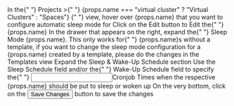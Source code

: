 
<Flow id="sleep-automatic-constraint-schedule-ui">
  <Step>
    In the{" "}
    <NavStep>
      Projects >{" "}
      {props.name === "virtual cluster" ? "Virtual Clusters" : "Spaces"}
    </NavStep>{" "}
    view, hover over {props.name} that you want to configure automatic sleep
    mode for
  </Step>
  <Step>
    Click on the <Label>Edit</Label> button to <Label>Edit</Label> the{" "}
    {props.name}
  </Step>
  <Step>
    In the drawer that appears on the right, expand the{" "}
    <Expander>Sleep Mode</Expander> {props.name}. This only works for{" "}
    {props.name}s without a template, if you want to change the sleep mode
    configuration for a {props.name} created by a template, please do the
    changes in the Templates view
  </Step>
  <Step>
    Expand the <Expander>Sleep & Wake-Up Schedule</Expander> section
  </Step>
  <Step>
    Use the <Label>Sleep Schedule</Label> field and/or the{" "}
    <Label>Wake-Up Schedule</Label> field to specify the{" "}
    <Input>Cronjob Times</Input> when the respective {props.name} should be put
    to sleep or woken up
  </Step>
  <Step>
    On the very bottom, click on the <Button>Save Changes</Button> button to
    save the changes
  </Step>
</Flow>
